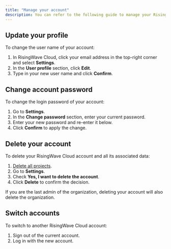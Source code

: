 ```yaml
---
title: "Manage your account"
description: You can refer to the following guide to manage your RisingWave Cloud account.
---
```



## Update your profile

To change the user name of your account:

1. In RisingWave Cloud, click your email address in the top-right corner and select **Settings**.
2. In the **User profile** section, click **Edit**.
3. Type in your new user name and click **Confirm**.

## Change account password

To change the login password of your account:

1. Go to **Settings**.
2. In the **Change password** section, enter your current password.
3. Enter your new password and re-enter it below.
4. Click **Confirm** to apply the change.

## Delete your account

To delete your RisingWave Cloud account and all its associated data:

1. [Delete all projects](/cloud/stop-and-delete-projects/#delete-a-project).
2. Go to **Settings**.
3. Check **Yes, I want to delete the account**.
4. Click **Delete** to confirm the decision.

<Note>
If you are the last admin of the organization, deleting your account will also delete the organization.
</Note>

## Switch accounts

To switch to another RisingWave Cloud account:

1. Sign out of the current account.
2. Log in with the new account.
